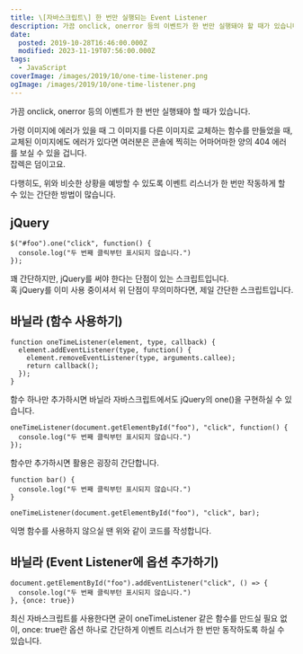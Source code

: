 ```yaml
---
title: \[자바스크립트\] 한 번만 실행되는 Event Listener
description: 가끔 onclick, onerror 등의 이벤트가 한 번만 실행돼야 할 때가 있습니다. 가령 이미지에 에러가 있을 때 그 이미지를 다른 이미지로 교체하는 함수를 만들었을 때, 교체된 이미지에도 에러가 있다면 여러분은 콘솔에 찍히는 어마어마한 양의 404 에러를 보실 수 있을 겁니다.잡렉은 덤이고요. 다행히도, 위와 비슷한 상황을 예방할 수 있도록 이벤트 리스너가 한 번만 작동하게 할 수 있는 간단한 방법이
date:
  posted: 2019-10-28T16:46:00.000Z
  modified: 2023-11-19T07:56:00.000Z
tags:
  - JavaScript
coverImage: /images/2019/10/one-time-listener.png
ogImage: /images/2019/10/one-time-listener.png
---
```


가끔 onclick, onerror 등의 이벤트가 한 번만 실행돼야 할 때가 있습니다.

가령 이미지에 에러가 있을 때 그 이미지를 다른 이미지로 교체하는 함수를 만들었을 때, 교체된 이미지에도 에러가 있다면 여러분은 콘솔에 찍히는 어마어마한 양의 404 에러를 보실 수 있을 겁니다.  
잡렉은 덤이고요.

다행히도, 위와 비슷한 상황을 예방할 수 있도록 이벤트 리스너가 한 번만 작동하게 할 수 있는 간단한 방법이 많습니다.

## jQuery

```
$("#foo").one("click", function() {
  console.log("두 번째 클릭부턴 표시되지 않습니다.")
});

```

꽤 간단하지만, jQuery를 써야 한다는 단점이 있는 스크립트입니다.  
혹 jQuery를 이미 사용 중이셔서 위 단점이 무의미하다면, 제일 간단한 스크립트입니다.

## 바닐라 (함수 사용하기)

```
function oneTimeListener(element, type, callback) {
  element.addEventListener(type, function() {
    element.removeEventListener(type, arguments.callee);
    return callback();
  });
}

```

함수 하나만 추가하시면 바닐라 자바스크립트에서도 jQuery의 one()을 구현하실 수 있습니다.

```
oneTimeListener(document.getElementById("foo"), "click", function() {
  console.log("두 번째 클릭부턴 표시되지 않습니다.")
});

```

함수만 추가하시면 활용은 굉장히 간단합니다.

```
function bar() {
  console.log("두 번째 클릭부턴 표시되지 않습니다.")
}

oneTimeListener(document.getElementById("foo"), "click", bar);

```

익명 함수를 사용하지 않으실 땐 위와 같이 코드를 작성합니다.

## 바닐라 (Event Listener에 옵션 추가하기)

```
document.getElementById("foo").addEventListener("click", () => {
  console.log("두 번째 클릭부턴 표시되지 않습니다.")
}, {once: true})

```

최신 자바스크립트를 사용한다면 굳이 oneTimeListener 같은 함수를 만드실 필요 없이, once: true란 옵션 하나로 간단하게 이벤트 리스너가 한 번만 동작하도록 하실 수 있습니다.